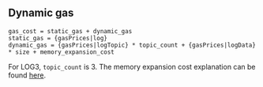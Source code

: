 ## Dynamic gas

    gas_cost = static_gas + dynamic_gas
    static_gas = {gasPrices|log}
    dynamic_gas = {gasPrices|logTopic} * topic_count + {gasPrices|logData} * size + memory_expansion_cost

For LOG3, `topic_count` is 3.
The memory expansion cost explanation can be found [here](/about).
